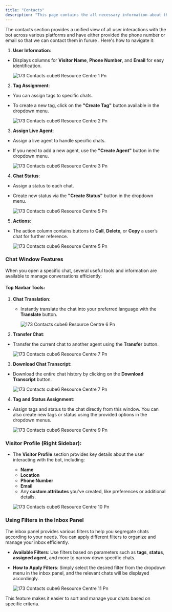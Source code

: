 ```yaml
---
title: "Contacts"
description: "This page contains the all necessary information about the contacts section in In box Panel."
---
```


The contacts section provides a unified view of all user interactions with the bot across various platforms and have either provided the phone number or email so that we can contact them in furure . Here's how to navigate it:

1. **User Information**:

- Displays columns for **Visitor Name**, **Phone Number**, and **Email** for easy identification.

  ![173 Contacts cube6 Resource Centre 1 Pn](/images/how-cube6-works/contact/173.contacts__cube6_resource_centre-1.png)

2. **Tag Assignment**:

- You can assign tags to specific chats.
- To create a new tag, click on the **"Create Tag"** button available in the dropdown menu.

  ![173 Contacts cube6 Resource Centre 2 Pn](/images/how-cube6-works/contact/173.contacts__cube6_resource_centre-2.png)

3. **Assign Live Agent**:

- Assign a live agent to handle specific chats.
- If you need to add a new agent, use the **"Create Agent"** button in the dropdown menu.

  ![173 Contacts cube6 Resource Centre 3 Pn](/images/how-cube6-works/contact/173.contacts__cube6_resource_centre-3.png)

4. **Chat Status**:

- Assign a status to each chat.
- Create new status via the **"Create Status"** button in the dropdown menu.

  ![173 Contacts cube6 Resource Centre 5 Pn](/images/how-cube6-works/contact/173.contacts__cube6_resource_centre-4.png)

5. **Actions**:

- The action column contains buttons to **Call**, **Delete**, or **Copy** a user’s chat for further reference.

  ![173 Contacts cube6 Resource Centre 5 Pn](/images/how-cube6-works/contact/173.contacts__cube6_resource_centre-5.png)

### **Chat Window Features**

When you open a specific chat, several useful tools and information are available to manage conversations efficiently:

#### **Top Navbar Tools:**

1. **Chat Translation**:
   - Instantly translate the chat into your preferred language with the **Translate** button.

     ![173 Contacts cube6 Resource Centre 6 Pn](/images/how-cube6-works/contact/173.contacts__cube6_resource_centre-6.png)
2. **Transfer Chat**:

- Transfer the current chat to another agent using the **Transfer** button.

  ![173 Contacts cube6 Resource Centre 7 Pn](/images/how-cube6-works/contact/173.contacts__cube6_resource_centre-7.png)

3. **Download Chat Transcript**:

- Download the entire chat history by clicking on the **Download Transcript** button.

  ![173 Contacts cube6 Resource Centre 7 Pn](/images/how-cube6-works/contact/173.contacts__cube6_resource_centre-8.png)

4. **Tag and Status Assignment**:

- Assign tags and status to the chat directly from this window. You can also create new tags or status using the provided options in the dropdown menus.

  ![173 Contacts cube6 Resource Centre 9 Pn](/images/how-cube6-works/contact/173.contacts__cube6_resource_centre-9.png)

### **Visitor Profile (Right Sidebar):**

- The **Visitor Profile** section provides key details about the user interacting with the bot, including:
  - **Name**
  - **Location**
  - **Phone Number**
  - **Email**
  - Any **custom attributes** you've created, like preferences or additional details.

  ![173 Contacts cube6 Resource Centre 10 Pn](/images/how-cube6-works/contact/173.contacts__cube6_resource_centre-10.png)

### **Using Filters in the Inbox Panel**

The inbox panel provides various filters to help you segregate chats according to your needs. You can apply different filters to organize and manage your inbox efficiently.

- **Available Filters**: Use filters based on parameters such as **tags**, **status**, **assigned agent**, and more to narrow down specific chats.
- **How to Apply Filters**: Simply select the desired filter from the dropdown menu in the inbox panel, and the relevant chats will be displayed accordingly.

  ![173 Contacts cube6 Resource Centre 11 Pn](/images/how-cube6-works/contact/173.contacts__cube6_resource_centre-11.png)

This feature makes it easier to sort and manage your chats based on specific criteria.